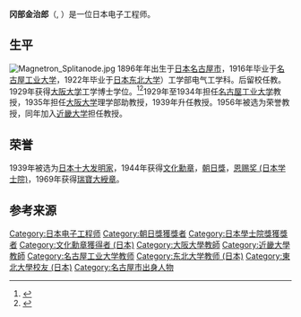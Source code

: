 '''冈部金治郎'''（{{lang-ja|岡部金治郎}}, {{bd|1896年|3月27日|1984年|4月8日}}）是一位日本电子工程师。

== 生平 ==
[[File:Magnetron_Splitanode.jpg|thumb]]
1896年年出生于[[日本|日本]][[名古屋市|名古屋市]]，1916年毕业于[[名古屋工业大学|名古屋工业大学]]，1922年毕业于[[日本东北大学|日本东北大学]]）工学部电气工学科。后留校任教。1929年获得[[大阪大学|大阪大学]]工学博士学位。<ref name="new_electronics">{{Citation |和書 | last =岡部 | first =金治郎 | year =1965 | date =1965-01-30 | title =新しい電子工学 | place =東京都文京区 | publisher =共立出版 | edition =初}}</ref><ref name="ieice-hbkb">{{Cite web |url=http://www.ieice-hbkb.org/files/14/14gun_03hen.pdf |title=電子情報通信学会知識ベース 3編 電子情報通信人名録 |trans-title= |accessdate=2016-08-31 |last= |first= |author= |authorlink= |coauthors= |date=2012-10 |year= |month= |format=PDF |work=電子情報通信学会『知識の森』 |publisher=[[電子情報通信学会|電子情報通信学会]] |page=15 |pages= |quote= |language=[[日本語|日本語]] |archiveurl=https://web.archive.org/web/20201016081809/http://www.ieice-hbkb.org/files/14/14gun_03hen.pdf |archivedate=2020-10-16 |deadlinkdate= |doi= |ref= }}</ref>1929年至1934年担任[[名古屋工业大学|名古屋工业大学]]教授，1935年担任[[大阪大学|大阪大学]]理学部助教授，1939年升任教授。1956年被选为荣誉教授，同年加入[[近畿大学|近畿大学]]担任教授。

==荣誉==
1939年被选为[[日本十大发明家|日本十大发明家]]，1944年获得[[文化勋章_(日本)|文化勳章]]，[[朝日獎|朝日獎]]，[[恩赐奖_(日本学士院)|恩赐奖 (日本学士院)]]，1969年获得[[勲一等瑞宝章|瑞寶大綬章]]。

== 参考来源 ==
{{reflist}}

{{Authority control}}
{{DEFAULTSORT:Okabe, Kinjiro}}
[[Category:日本电子工程师|Category:日本电子工程师]]
[[Category:朝日獎獲獎者|Category:朝日獎獲獎者]]
[[Category:日本學士院獎獲獎者|Category:日本學士院獎獲獎者]]
[[Category:文化勳章獲得者_(日本)|Category:文化勳章獲得者 (日本)]]
[[Category:大阪大學教師|Category:大阪大學教師]]
[[Category:近畿大學教師|Category:近畿大學教師]]
[[Category:名古屋工业大学教师|Category:名古屋工业大学教师]]
[[Category:东北大学教师_(日本)|Category:东北大学教师 (日本)]]
[[Category:東北大學校友_(日本)|Category:東北大學校友 (日本)]]
[[Category:名古屋市出身人物|Category:名古屋市出身人物]]